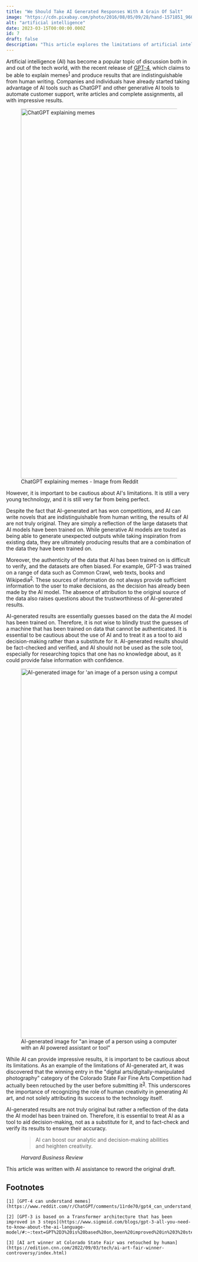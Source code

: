 ```yaml
---
title: "We Should Take AI Generated Responses With A Grain Of Salt"
image: "https://cdn.pixabay.com/photo/2016/08/05/09/28/hand-1571851_960_720.jpg"
alt: "artificial intelligence"
date: 2023-03-15T00:00:00.000Z
id: 7
draft: false
description: "This article explores the limitations of artificial intelligence (AI) and the importance of being cautious when relying on AI-generated results. While AI can provide impressive results, it is important to treat it as a tool to aid decision-making, not a substitute for it, and to verify its results to ensure their accuracy."
---
```



Artificial intelligence (AI) has become a popular topic of discussion both in and out of the tech world, with the recent release of [GPT-4](https://openai.com/research/gpt-4), which claims to be able to explain memes<sup>[1](#footnotes)</sup> and produce results that are indistinguishable from human writing. Companies and individuals have already started taking advantage of AI tools such as ChatGPT and other generative AI tools to automate customer support, write articles and complete assignments, all with impressive results.

<figure>
  <Image
    src="https://res.cloudinary.com/dnha19v3n/image/upload/v1678875744/personal-blog/6zuazazouqna1_svdqr7.jpg"
    format="webp"
    alt="ChatGPT explaining memes"
    width="1000"
    height="1000"
    loading="eager"
    format="webp"
  />
  <figcaption>
    ChatGPT explaining memes - Image from Reddit
  </figcaption>
</figure>

However, it is important to be cautious about AI's limitations. It is still a very young technology, and it is still very far from being perfect.

Despite the fact that AI-generated art has won competitions, and AI can write novels that are indistinguishable from human writing, the results of AI are not truly original. They are simply a reflection of the large datasets that AI models have been trained on. While generative AI models are touted as being able to generate unexpected outputs while taking inspiration from existing data, they are ultimately producing results that are a combination of the data they have been trained on.

Moreover, the authenticity of the data that AI has been trained on is difficult to verify, and the datasets are often biased. For example, GPT-3 was trained on a range of data such as Common Crawl, web texts, books and Wikipedia<sup>[2](#footnotes)</sup>. These sources of information do not always provide sufficient information to the user to make decisions, as the decision has already been made by the AI model. The absence of attribution to the original source of the data also raises questions about the trustworthiness of AI-generated results.

AI-generated results are essentially guesses based on the data the AI model has been trained on. Therefore, it is not wise to blindly trust the guesses of a machine that has been trained on data that cannot be authenticated. It is essential to be cautious about the use of AI and to treat it as a tool to aid decision-making rather than a substitute for it. AI-generated results should be fact-checked and verified, and AI should not be used as the sole tool, especially for researching topics that one has no knowledge about, as it could provide false information with confidence.

<figure>
  <Image
    src="https://res.cloudinary.com/dnha19v3n/image/upload/v1678875010/personal-blog/DALL_E_2023-03-15_10.01.40_-_An_image_of_a_person_using_a_computer_with_an_AI-powered_assistant_or_tool_udl2y9.png"
    format="webp"
    alt="AI-generated image for 'an image of a person using a computer with an AI powered assistant or tool'"
    width="1000"
    height="1000"
    loading="eager"
    format="webp"
  />
  <figcaption>
    AI-generated image for "an image of a person using a computer with an AI
    powered assistant or tool"
  </figcaption>
</figure>

While AI can provide impressive results, it is important to be cautious about its limitations.
As an example of the limitations of AI-generated art, it was discovered that the winning entry in the "digital arts/digitally-manipulated photography" category of the Colorado State Fair Fine Arts Competition had actually been retouched by the user before submitting it<sup>[3](#footnotes)</sup>. This underscores the importance of recognizing the role of human creativity in generating AI art, and not solely attributing its success to the technology itself.

AI-generated results are not truly original but rather a reflection of the data the AI model has been trained on. Therefore, it is essential to treat AI as a tool to aid decision-making, not as a substitute for it, and to fact-check and verify its results to ensure their accuracy.

<figure>
    <blockquote cite="https://hbr.org/2018/07/collaborative-intelligence-humans-and-ai-are-joining-forces">
        <p>AI can boost our analytic and decision-making abilities and heighten creativity.</p>
    </blockquote>
    <figcaption><cite>Harvard Business Review</cite></figcaption>
</figure>

This article was written with AI assistance to reword the original draft.

## Footnotes

    [1] [GPT-4 can understand memes](https://www.reddit.com/r/ChatGPT/comments/11rde70/gpt4_can_understand_memes/)

    [2] [GPT-3 is based on a Transformer architecture that has been improved in 3 steps](https://www.sigmoid.com/blogs/gpt-3-all-you-need-to-know-about-the-ai-language-model/#:~:text=GPT%2D3%20is%20based%20on,been%20improved%20in%203%20steps)

    [3] [AI art winner at Colorado State Fair was retouched by human](https://edition.cnn.com/2022/09/03/tech/ai-art-fair-winner-controversy/index.html)

